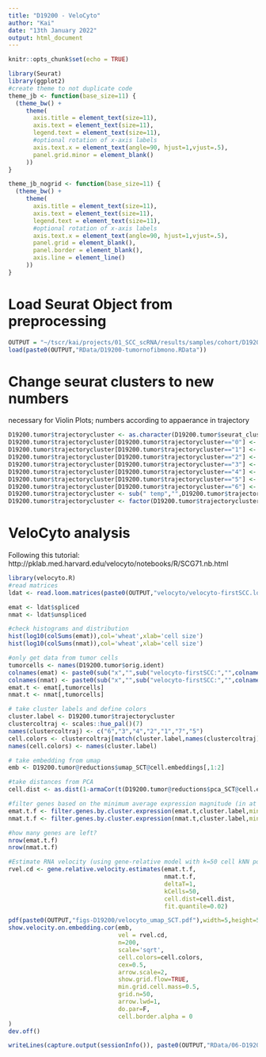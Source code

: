 ```yaml
---
title: "D19200 - VeloCyto"
author: "Kai"
date: "13th January 2022"
output: html_document
---
```


```r
knitr::opts_chunk$set(echo = TRUE)
```

```r
library(Seurat)
library(ggplot2)
#create theme to not duplicate code
theme_jb <- function(base_size=11) {
  (theme_bw() +
     theme(
       axis.title = element_text(size=11),
       axis.text = element_text(size=11),
       legend.text = element_text(size=11),
       #optional rotation of x-axis labels
       axis.text.x = element_text(angle=90, hjust=1,vjust=.5),
       panel.grid.minor = element_blank()
     ))
}

theme_jb_nogrid <- function(base_size=11) {
  (theme_bw() +
     theme(
       axis.title = element_text(size=11),
       axis.text = element_text(size=11),
       legend.text = element_text(size=11),
       #optional rotation of x-axis labels
       axis.text.x = element_text(angle=90, hjust=1,vjust=.5),
       panel.grid = element_blank(),
       panel.border = element_blank(),
       axis.line = element_line()
     ))
}
```

# Load Seurat Object from preprocessing

```r
OUTPUT = "~/tscr/kai/projects/01_SCC_scRNA/results/samples/cohort/D19200/rp/"
load(paste0(OUTPUT,"RData/D19200-tumornofibmono.RData"))
```

# Change seurat clusters to new numbers

necessary for Violin Plots; numbers according to appaerance in trajectory

```r
D19200.tumor$trajectorycluster <- as.character(D19200.tumor$seurat_clusters_tumor_SCT_PCA)
D19200.tumor$trajectorycluster[D19200.tumor$trajectorycluster=="0"] <- "6 temp"
D19200.tumor$trajectorycluster[D19200.tumor$trajectorycluster=="1"] <- "3 temp"
D19200.tumor$trajectorycluster[D19200.tumor$trajectorycluster=="2"] <- "4 temp"
D19200.tumor$trajectorycluster[D19200.tumor$trajectorycluster=="3"] <- "2 temp"
D19200.tumor$trajectorycluster[D19200.tumor$trajectorycluster=="4"] <- "1 temp"
D19200.tumor$trajectorycluster[D19200.tumor$trajectorycluster=="5"] <- "7 temp"
D19200.tumor$trajectorycluster[D19200.tumor$trajectorycluster=="6"] <- "5 temp"
D19200.tumor$trajectorycluster <- sub(" temp","",D19200.tumor$trajectorycluster)
D19200.tumor$trajectorycluster <- factor(D19200.tumor$trajectorycluster)
```

# VeloCyto analysis

Following this tutorial: http://pklab.med.harvard.edu/velocyto/notebooks/R/SCG71.nb.html 

```r
library(velocyto.R)
#read matrices
ldat <- read.loom.matrices(paste0(OUTPUT,"velocyto/velocyto-firstSCC.loom"))

emat <- ldat$spliced
nmat <- ldat$unspliced

#check histograms and distribution
hist(log10(colSums(emat)),col='wheat',xlab='cell size')
hist(log10(colSums(nmat)),col='wheat',xlab='cell size')

#only get data from tumor cells
tumorcells <- names(D19200.tumor$orig.ident)
colnames(emat) <- paste0(sub("x","",sub("velocyto-firstSCC:","",colnames(emat))),"-1")
colnames(nmat) <- paste0(sub("x","",sub("velocyto-firstSCC:","",colnames(nmat))),"-1")
emat.t <- emat[,tumorcells]
nmat.t <- nmat[,tumorcells]

# take cluster labels and define colors
cluster.label <- D19200.tumor$trajectorycluster 
clustercoltraj <- scales::hue_pal()(7)
names(clustercoltraj) <- c("6","3","4","2","1","7","5")
cell.colors <- clustercoltraj[match(cluster.label,names(clustercoltraj))]
names(cell.colors) <- names(cluster.label)

# take embedding from umap
emb <- D19200.tumor@reductions$umap_SCT@cell.embeddings[,1:2]

#take distances from PCA
cell.dist <- as.dist(1-armaCor(t(D19200.tumor@reductions$pca_SCT@cell.embeddings)))

#filter genes based on the minimum average expression magnitude (in at least one of the clusters), output total number of resulting valid genes
emat.t.f <- filter.genes.by.cluster.expression(emat.t,cluster.label,min.max.cluster.average = 0.05)
nmat.t.f <- filter.genes.by.cluster.expression(nmat.t,cluster.label,min.max.cluster.average = 0.02)

#how many genes are left?
nrow(emat.t.f)
nrow(nmat.t.f)

#Estimate RNA velocity (using gene-relative model with k=50 cell kNN pooling and using top/bottom 2% quantiles for gamma fit):
rvel.cd <- gene.relative.velocity.estimates(emat.t.f,
                                            nmat.t.f,
                                            deltaT=1,
                                            kCells=50,
                                            cell.dist=cell.dist,
                                            fit.quantile=0.02)

pdf(paste0(OUTPUT,"figs-D19200/velocyto_umap_SCT.pdf"),width=5,height=5)
show.velocity.on.embedding.cor(emb,
                               vel = rvel.cd,
                               n=200,
                               scale='sqrt',
                               cell.colors=cell.colors,
                               cex=0.5,
                               arrow.scale=2,
                               show.grid.flow=TRUE,
                               min.grid.cell.mass=0.5,
                               grid.n=50,
                               arrow.lwd=1,
                               do.par=F,
                               cell.border.alpha = 0
)
dev.off()
```

```r
writeLines(capture.output(sessionInfo()), paste0(OUTPUT,"RData/06-D19200-tumornofibmono-velocyto-sessionInfo.txt"))
```

